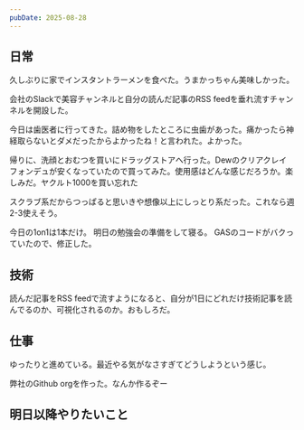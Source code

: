 ```yaml
---
pubDate: 2025-08-28
---
```



## 日常

久しぶりに家でインスタントラーメンを食べた。うまかっちゃん美味しかった。

会社のSlackで美容チャンネルと自分の読んだ記事のRSS feedを垂れ流すチャンネルを開設した。

今日は歯医者に行ってきた。詰め物をしたところに虫歯があった。痛かったら神経取らないとダメだったからよかったね！と言われた。よかった。

帰りに、洗顔とおむつを買いにドラッグストアへ行った。Dewのクリアクレイフォンデュが安くなっていたので買ってみた。使用感はどんな感じだろうか。楽しみだ。ヤクルト1000を買い忘れた

スクラブ系だからつっぱると思いきや想像以上にしっとり系だった。これなら週2-3使えそう。

今日の1on1は1本だけ。
明日の勉強会の準備をして寝る。
GASのコードがバクっていたので、修正した。

## 技術

読んだ記事をRSS feedで流すようになると、自分が1日にどれだけ技術記事を読んでるのか、可視化されるのか。おもしろだ。

## 仕事

ゆったりと進めている。最近やる気がなさすぎてどうしようという感じ。

弊社のGithub orgを作った。なんか作るぞー


## 明日以降やりたいこと
